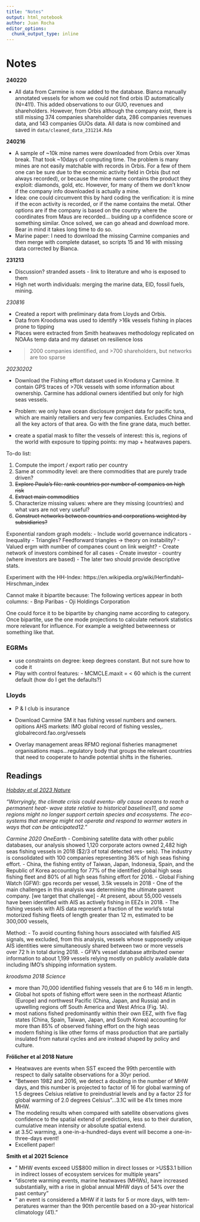 ```yaml
---
title: "Notes"
output: html_notebook
author: Juan Rocha
editor_options: 
  chunk_output_type: inline
---
```


# Notes




**240220**

- All data from Carmine is now added to the database. Bianca manually annotated vessels for whom we could not find orbis ID automatically (N=411). This added observations to our GUO, revenues and shareholders. However, from Orbis although the company exist, there is still missing 374 companies shareholder data, 286 companies revenues data, and 143 companies GUOs data. All data is now combined and saved in `data/cleaned_data_231214.Rda`

**240216**

- A sample of ~10k mine names were downloaded from Orbis over Xmas break. That took ~10days of computing time. The problem is many mines are not easily matchable with records in Orbis. For a few of them one can be sure due to the economic activity field in Orbis (but not always recorded), or because the mine name contains the product they exploit: diamonds, gold, etc. However, for many of them we don't know if the company info downloaded is actually a mine.
- Idea: one could circumvent this by hard coding the verification: it is mine if the econ activity is recorded, or if the name contains the metal. Other options are if the company is based on the country where the coordinates from Maus are recorded... buiding up a confidence score or something similar. Once solved, we can go ahead and download more. Bear in mind it takes long time to do so.
- Marine paper: I need to download the missing Carmine companies and then merge with complete dataset, so scripts 15 and 16 with missing data corrected by Bianca.


**231213**

- Discussion? stranded assets - link to literature and who is exposed to them
- High net worth individuals: merging the marine data, EID, fossil fuels, mining.

*230816*

- Created a report with preliminary data from Lloyds and Orbis. 
- Data from Kroodsma was used to identify >16k vessels fishing in places prone to tipping
- Places were extracted from Smith heatwaves methodology replicated on NOAAs temp data and my dataset on resilience loss
- > 2000 companies identified, and >700 shareholders, but networks are too sparse

*20230202*

- Download the Fishing effort dataset used in Krodsma y Carmine. It contain GPS traces of >70k vessels with some information about ownership. Carmine has addional owners identified but only for high seas vessels.
- Problem: we only have ocean disclosure project data for pacific tuna, which are mainly retailiers and very few companies. Excludes China and all the key actors of that area. Go with the fine grane data, much better.

- create a spatial mask to filter the vessels of interest: this is, regions of the world with exposure to tipping points: my map + heatwaves papers.


To-do list:

1. Compute the import / export ratio per country
2. Same at commodity level: are there commodities that are purely trade driven?
3. ~~Explore Paula's file: rank countries per number of companies on high risk~~
4. ~~Extract main commodities~~
5. Characterize missing values: where are they missing (countries) and what vars are not very useful?
6. ~~Construct networks between countries and corporations weighted by subsidiaries?~~

Exponential random graph models:
- Include world governance indicators
- Inequality
- Triangles? Feedforward triangles -> theory on instability?
- Valued ergm with number of companes count on link weight?
- Create network of investors combined for all cases
- Create investor - country (where investors are based)
- The later two should provide descriptive stats.

Experiment with the HH-Index: https://en.wikipedia.org/wiki/Herfindahl–Hirschman_index

Cannot make it bipartite because:
The following vertices appear in both columns:
	- Bnp Paribas
	- Oji Holdings Corporation

One could force it to be bipartite by changing name according to category. Once bipartite, use the one mode projections to calculate network statistics more relevant for influence. For example a weighted betweenness or something like that. 

### EGRMs

- use constraints on degree: keep degrees constant. But not sure how to code it
- Play with control features:
        - MCMCLE.maxit = < 60 which is the current default (how do I get the defaults?)
        
        
        
### Lloyds

- P & I club is insurance
- Download Carmine SM it has fishing vessel numbers and owners.
opitions AHS markets: IMO global record of fishing vessles,. globalrecord.fao.org/vessels

- Overlay management areas RFMO regional fisheries managmenet organisations maps...regulatory body that groups the relevant countries that need to cooperate to handle potential shifts in the fisheries.



## Readings

*[Hobday et al 2023 Nature](https://doi.org/10.1038/d41586-023-02730-2)*

_"Worryingly, the climate crisis could eventu- ally cause oceans to reach a permanent heat- wave state relative to historical baselines11, and some regions might no longer support certain species and ecosystems. The eco- systems that emerge might not operate and respond to warmer waters in ways that can be anticipated12."_

*Carmine 2020 OneEarth*
- Combining satellite data with other public databases, our analysis showed 1,120 corporate actors owned 2,482 high seas fishing vessels in 2018 ($2/3 of total detected ves- sels). The industry is consolidated with 100 companies representing 36% of high seas fishing effort.
- China, the fishing entity of Taiwan, Japan, Indonesia, Spain, and the Republic of Korea accounting for 77% of the identified global high seas fishing fleet and 80% of all high seas fishing effort for 2016.
- Global Fishing Watch (GFW): gps records per vessel, 3.5k vessels in 2018
- One of the main challenges in this analysis was determining the ultimate parent company. [we target that challenge]
- At present, about 55,000 vessels have been identified with AIS as actively fishing in EEZs in 2018.
- The fishing vessels with AIS data represent a fraction of the world’s total motorized fishing fleets of length greater than 12 m, estimated to be 300,000 vessels,

Method:
-  To avoid counting fishing hours associated with falsified AIS signals, we excluded, from this analysis, vessels whose supposedly unique AIS identities were simultaneously shared between two or more vessels over 72 h in total during 2018.
- GFW’s vessel database attributed owner information to about 1,199 vessels relying mostly on publicly available data including IMO’s shipping information system.

*kroodsma 2018 Science*

- more than 70,000 identified fishing vessels that are 6 to 146 m in length. 
- Global hot spots of fishing effort were seen in the northeast Atlantic (Europe) and northwest Pacific (China, Japan, and Russia) and in upwelling regions off South America and West Africa (Fig. 1A).
- most nations fished predominantly within
their own EEZ, with five flag states (China, Spain, Taiwan, Japan, and South Korea) accounting for more than 85% of observed fishing effort on the high seas
- modern fishing is like other forms of mass production that are partially insulated from natural cycles and are instead shaped by policy and culture.

**Frölicher et al 2018 Nature**

- Heatwaves are events when SST exceed the 99th percentile with respect to daily satalite observations for a 30yr period. 
- "Between 1982 and 2016, we detect a doubling in the number of MHW days, and this number is projected to factor of 16 for global warming of 1.5 degrees Celsius relative to preindustrial levels and by a factor 23 for global warming of 2.0 degrees Celsius"...3.1C will be 41x times more MHW.
- The modeling results when compared with satellite observations gives confidence to the spatial extend of predictions, less so to their duration, cumulative mean intensity or absolute spatial extend.
- at 3.5C warming, a one-in-a-hundred-days event will become a one-in-three-days event!
- Excellent paper!

**Smith et al 2021 Science**

- " MHW events exceed US\$800 million in direct losses or >US\$3.1 billion in indirect losses of ecosystem services for multiple years"
- "discrete warming events, marine heatwaves (MHWs), have increased substantially, with a rise in global annual MHW days of 54% over the past century"
- " an event is considered a MHW if it lasts for 5 or more days, with tem- peratures warmer than the 90th percentile based on a 30-year historical climatology (41)."

